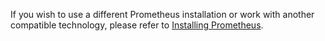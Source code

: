 If you wish to use a different Prometheus installation or work with another compatible technology, please refer to [Installing Prometheus](../installation/prometheus).

